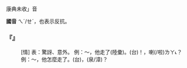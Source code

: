 
=={{ruby|誒|ㄟˊ}}==

康典未收{{ruby|「|ㄟˊ/ㄝˊ}}」音

'''國音''' <rt>ㄟˊ/ㄝˊ</rt>，也表示反抗。

    

==='''『{{ruby|誒|ㄟˊ/ㄝˊ}}』'''===
: [情] 表：驚訝、意外。 例：～，他走了(陸彙)。(台){{ruby|哈|ㄏㆩˊ}}！，{{ruby|伊|ㄧ}}{{ruby|去|ㄎㄧ˪}}喇(/啦)<rt>ㄌㄚ˪</rt>？ 例：～，他怎麼走了。(台){{ruby|哎|ㄞˊ}}，{{ruby|伊|ㄧ}}{{ruby|哪|ㄋㄚˋ}}{{ruby|會|ㄨㆤ˫/ㆤ˫}}(泉/漳){{ruby|做|ㄗㄨㆤ˪/ㄗㄜ˪}}{{ruby|伊|ㄧ}}{{ruby|去|ㄎㄧ˪}}？
    
